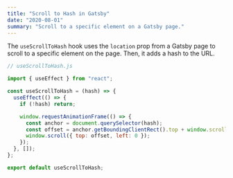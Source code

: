 ```yaml
---
title: "Scroll to Hash in Gatsby"
date: "2020-08-01"
summary: "Scroll to a specific element on a Gatsby page."
---
```


The `useScrollToHash` hook uses the `location` prop from a Gatsby page to scroll to a specific element on the page. Then, it adds a hash to the URL.

```jsx
// useScrollToHash.js

import { useEffect } from "react";

const useScrollToHash = (hash) => {
  useEffect(() => {
    if (!hash) return;

    window.requestAnimationFrame(() => {
      const anchor = document.querySelector(hash);
      const offset = anchor.getBoundingClientRect().top + window.scrollY;
      window.scroll({ top: offset, left: 0 });
    });
  }, []);
};

export default useScrollToHash;
```
